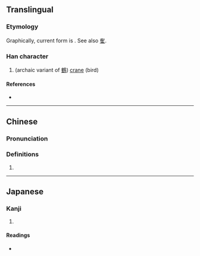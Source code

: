 {{also|隺}}
{{character info/new}}
==Translingual==

===Etymology===
Graphically, current form is {{Han compound|宀|隹}}. See also [[隺]].

===Han character===
{{Han char|rn=40|rad=宀|as=08|sn=11|four=|canj=JOG|ids=⿱宀隹}}

# (archaic variant of [[鶴]]) [[crane]] (bird)

====References====
* {{Han ref|kx=0288.201|hdz=20938.101|uh=5BC9|ud=23497}}

----

==Chinese==
{{zh-forms}}

===Pronunciation===
{{zh-pron
|m=què,hè
|m-s=
|dg=
|c=hok6
|c-t=
|g=
|h=pfs=
|j=
|md=
|mn=
|mn-t=
|w=
|x=
|mc=y
|oc=y
|cat=n
}}

===Definitions===
{{zh-hanzi}}

# {{rfdef|lang=zh}}

----

==Japanese==

===Kanji===
{{ja-kanji|grade=|rs=宀08}}

# {{defn|lang=ja|sort=宀08}}

====Readings====
* {{ja-readings|on=[[かく]] (kaku)|kun=[[つる]] (tsuru)}}